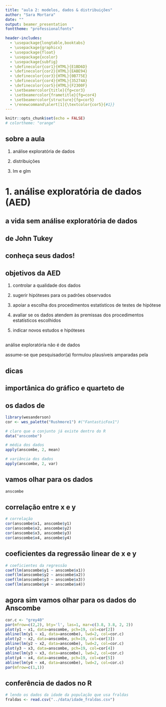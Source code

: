 ```yaml
---
title: "aula 2: modelos, dados & distribuições"
author: "Sara Mortara"
date: ""
output: beamer_presentation
fonttheme: "professionalfonts"

header-includes:
  - \usepackage{longtable,booktabs}
  - \usepackage{graphicx}
  - \usepackage{float}
  - \usepackage{xcolor}
  - \usepackage{subfig}
  - \definecolor{cor1}{HTML}{E1BD6D}
  - \definecolor{cor2}{HTML}{EABE94}
  - \definecolor{cor3}{HTML}{0B775E}
  - \definecolor{cor4}{HTML}{35274A}
  - \definecolor{cor5}{HTML}{F2300F}
  - \setbeamercolor{title}{fg=cor3}
  - \setbeamercolor{frametitle}{fg=cor4}
  - \setbeamercolor{structure}{fg=cor5}
  - \renewcommand\alert[1]{\textcolor{cor5}{#1}}
---
```



```r
knitr::opts_chunk$set(echo = FALSE)
# colortheme: "orange"
```

## sobre a aula

1. análise exploratória de dados

2. distribuições

3. lm e glm

# 1. análise exploratória de dados (AED)
 
## a vida sem análise exploratória de dados


\begin{figure}[!htbp]
\includegraphics[scale=0.31]{figuras/reflexo.png}
\end{figure}

## \emph{Explanatory Data Analysis} de John Tukey

\begin{figure}

\subfloat{{ \includegraphics[scale=0.4]{figuras/tukey.jpg} }}
 \qquad
 \hspace{0.6cm}
\subfloat{{ \includegraphics[scale=0.5]{figuras/John_Tukey.jpg} }}

\end{figure}

## conheça seus dados!

\center \includegraphics{figuras/pee.jpg}


## objetivos da AED

1. \pause controlar a qualidade dos dados

2. \pause sugerir hipóteses para os padrões observados

3. \pause apoiar a escolha dos procedimentos estatísticos de testes de hipótese

4. \pause avaliar se os dados atendem às premissas dos procedimentos estatísticos escolhidos

5. \pause indicar novos estudos e hipóteses 


## \Huge \alert{alerta!}


\pause análise exploratória não é \alert{tortura} de dados

\center
\includegraphics[scale=.2]{figuras/tortura.jpg}

\pause assume-se que pesquisador(a) formulou \emph{a priori} \textbf{hipóteses} plausíveis amparadas pela \textbf{teoria}

## dicas

\begin{itemize}

\pause \item pode levar entre 20 e 50\% do tempo das análises

\pause \item deve ser iniciada ainda durante a coleta de dados

\pause \item utiliza-se largamente técnicas visuais

\end{itemize}

\center \includegraphics[scale=0.3]{figuras/cover.png}

## importânica do gráfico e quarteto de \alert{Anscombe}

\begin{itemize}

\item criado pelo matemático Francis Ascombe

\item 4 conjuntos de dados com as mesmas estatísticas descritivas, mas muito diferentes graficamente

\end{itemize}


\center \includegraphics[scale=0.8]{figuras/Francis_Anscombe.jpeg}

## os dados de \alert{Anscombe}

```r
library(wesanderson)
cor <- wes_palette("Rushmore1") #("FantasticFox1")
```


\scriptsize
```r
# claro que o conjunto já existe dentro do R
data("anscombe")
```

```r
# média dos dados
apply(anscombe, 2, mean)
```

```r
# variância dos dados
apply(anscombe, 2, var)
```


## vamos olhar para os dados

```r
anscombe
```


## correlação entre x e y 

```r
# correlação
cor(anscombe$x1, anscombe$y1)
cor(anscombe$x2, anscombe$y2)
cor(anscombe$x3, anscombe$y3)
cor(anscombe$x4, anscombe$y4)
```

## coeficientes da regressão linear de x e y

\scriptsize
```r
# coeficientes da regressão
coef(lm(anscombe$y1 ~ anscombe$x1))
coef(lm(anscombe$y2 ~ anscombe$x2))
coef(lm(anscombe$y3 ~ anscombe$x3))
coef(lm(anscombe$y4 ~ anscombe$x4))
```


## agora sim vamos olhar para os dados do Anscombe

```r
cor.c <- "grey40"
par(mfrow=c(2,2), bty='l', las=1, mar=c(3.8, 3.8, 2, 2))
plot(y1 ~ x1, data=anscombe, pch=19, col=cor[2])
abline(lm(y1 ~ x1, data=anscombe), lwd=2, col=cor.c)
plot(y2 ~ x2, data=anscombe, pch=19, col=cor[3])
abline(lm(y2 ~ x2, data=anscombe), lwd=2, col=cor.c)
plot(y3 ~ x3, data=anscombe, pch=19, col=cor[4])
abline(lm(y3 ~ x3, data=anscombe), lwd=2, col=cor.c)
plot(y4 ~ x4, data=anscombe, pch=19, col=cor[5])
abline(lm(y4 ~ x4, data=anscombe), lwd=2, col=cor.c)
par(mfrow=c(1,1))
```


## conferência de dados no R


```r
# lendo os dados da idade da população que usa fraldas
fraldas <- read.csv("../data/idade_fraldas.csv")
```
